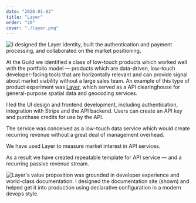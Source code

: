```yaml
---
date: "2020-01-02"
title: "Layer"
order: "20"
cover: "./layer.png"
---
```


![I designed the Layer identity, built the authentication and payment processing, and collaborated on the market positioning.](layer.png)

At the Guild we identified a class of low-touch products which worked well with the portfolio model — products which are data-driven, low-touch developer-facing tools that are horizontally relevant and can provide signal about market viability without a large sales team. An example of this type of product experiment was [Layer](/layer), which served as a API clearinghouse for general-purpose spatial data and geocoding services.

I led the UI design and frontend development, including authentication, integration with Stripe and the API backend. Users can create an API key and purchase credits for use by the API. 

The service was conceived as a low-touch data service which would create recurring revenue without a great deal of management overhead.

We have used Layer to measure market interest in API services. 

As a result we have created repeatable template for API service — and a recurring passive revenue stream.

![Layer's value proposition was grounded in developer experience and world-class documentation. I designed the documentation site (shown) and helped get it into production using declarative configuration in a modern devops style.](layer2.png)

